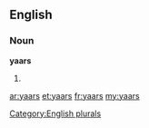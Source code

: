 ==English==

===Noun===
'''yaars'''

# {{plural of|[[yaar]]}}

[[Category:English plurals]]

[[ar:yaars]]
[[et:yaars]]
[[fr:yaars]]
[[my:yaars]]